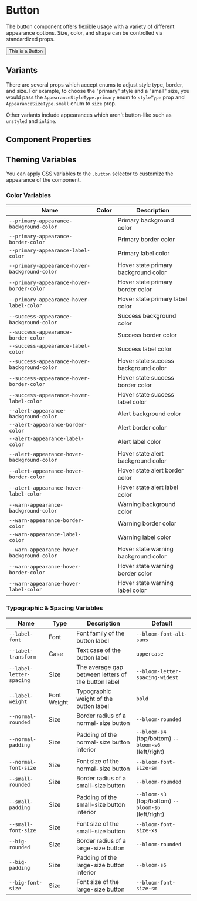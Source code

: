 
# Button

The button component offers flexible usage with a variety of different appearance options. Size, color, and shape can be controlled via standardized props.

<Canvas>
  <Button>This is a Button</Button>
</Canvas>

## Variants

There are several props which accept enums to adjust style type, border, and size. For example, to choose the "primary" style and a "small" size, you would pass the `AppearanceStyleType.primary` enum to `styleType` prop and `AppearanceSizeType.small` enum to `size` prop.

<Canvas>
  <Story id="actions-button--small-and-primary" />
</Canvas>

Other variants include appearances which aren't button-like such as `unstyled` and `inline`.

## Component Properties

<ArgsTable of={Button} />

## Theming Variables

You can apply CSS variables to the `.button` selector to customize the appearance of the component.

### Color Variables

| Name                                          | Color                                            | Description                          |
| --------------------------------------------- | ------------------------------------------------ | ------------------------------------ |
| `--primary-appearance-background-color`       | <Swatch colorVar="--bloom-color-primary" />      | Primary background color             |
| `--primary-appearance-border-color`           | <Swatch colorVar="--bloom-color-primary" />      | Primary border color                 |
| `--primary-appearance-label-color`            | <Swatch colorVar="--bloom-color-white" />        | Primary label color                  |
| `--primary-appearance-hover-background-color` | <Swatch colorVar="--bloom-color-primary-dark" /> | Hover state primary background color |
| `--primary-appearance-hover-border-color`     | <Swatch colorVar="--bloom-color-primary-dark" /> | Hover state primary border color     |
| `--primary-appearance-hover-label-color`      | <Swatch colorVar="--bloom-color-white" />        | Hover state primary label color      |
| `--success-appearance-background-color`       | <Swatch colorVar="--bloom-color-success" />      | Success background color             |
| `--success-appearance-border-color`           | <Swatch colorVar="--bloom-color-success" />      | Success border color                 |
| `--success-appearance-label-color`            | <Swatch colorVar="--bloom-color-white" />        | Success label color                  |
| `--success-appearance-hover-background-color` | <Swatch colorVar="--bloom-color-success-dark" /> | Hover state success background color |
| `--success-appearance-hover-border-color`     | <Swatch colorVar="--bloom-color-success" />      | Hover state success border color     |
| `--success-appearance-hover-label-color`      | <Swatch colorVar="--bloom-color-white" />        | Hover state success label color      |
| `--alert-appearance-background-color`         | <Swatch colorVar="--bloom-color-alert" />        | Alert background color               |
| `--alert-appearance-border-color`             | <Swatch colorVar="--bloom-color-alert" />        | Alert border color                   |
| `--alert-appearance-label-color`              | <Swatch colorVar="--bloom-color-white" />        | Alert label color                    |
| `--alert-appearance-hover-background-color`   | <Swatch colorVar="--bloom-color-alert-dark" />   | Hover state alert background color   |
| `--alert-appearance-hover-border-color`       | <Swatch colorVar="--bloom-color-alert" />        | Hover state alert border color       |
| `--alert-appearance-hover-label-color`        | <Swatch colorVar="--bloom-color-white" />        | Hover state alert label color        |
| `--warn-appearance-background-color`          | <Swatch colorVar="--bloom-color-warn" />         | Warning background color             |
| `--warn-appearance-border-color`              | <Swatch colorVar="--bloom-color-warn" />         | Warning border color                 |
| `--warn-appearance-label-color`               | <Swatch colorVar="--bloom-color-white" />        | Warning label color                  |
| `--warn-appearance-hover-background-color`    | <Swatch colorVar="--bloom-color-warn-dark" />    | Hover state warning background color |
| `--warn-appearance-hover-border-color`        | <Swatch colorVar="--bloom-color-warn" />         | Hover state warning border color     |
| `--warn-appearance-hover-label-color`         | <Swatch colorVar="--bloom-color-white" />        | Hover state warning label color      |

### Typographic & Spacing Variables

| Name                     | Type        | Description                                         | Default                                             |
| ------------------------ | ----------- | --------------------------------------------------- | --------------------------------------------------- |
| `--label-font`           | Font        | Font family of the button label                     | `--bloom-font-alt-sans`                             |
| `--label-transform`      | Case        | Text case of the button label                       | `uppercase`                                         |
| `--label-letter-spacing` | Size        | The average gap between letters of the button label | `--bloom-letter-spacing-widest`                     |
| `--label-weight`         | Font Weight | Typographic weight of the button label              | `bold`                                              |
| `--normal-rounded`       | Size        | Border radius of a normal-size button               | `--bloom-rounded`                                   |
| `--normal-padding`       | Size        | Padding of the normal-size button interior          | `--bloom-s4` (top/bottom) `--bloom-s6` (left/right) |
| `--normal-font-size`     | Size        | Font size of the normal-size button                 | `--bloom-font-size-sm`                              |
| `--small-rounded`        | Size        | Border radius of a small-size button                | `--bloom-rounded`                                   |
| `--small-padding`        | Size        | Padding of the small-size button interior           | `--bloom-s3` (top/bottom) `--bloom-s6` (left/right) |
| `--small-font-size`      | Size        | Font size of the small-size button                  | `--bloom-font-size-xs`                              |
| `--big-rounded`          | Size        | Border radius of a large-size button                | `--bloom-rounded`                                   |
| `--big-padding`          | Size        | Padding of the large-size button interior           | `--bloom-s6`                                        |
| `--big-font-size`        | Size        | Font size of the large-size button                  | `--bloom-font-size-sm`                              |
